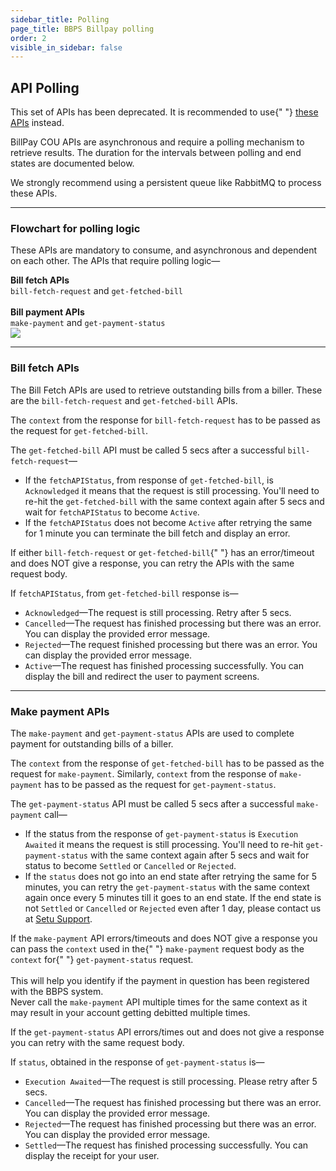 ```yaml
---
sidebar_title: Polling
page_title: BBPS Billpay polling
order: 2
visible_in_sidebar: false
---
```


## API Polling

<Callout type="error">
    This set of APIs has been deprecated. It is recommended to use{" "}
    <a href="/payments/billpay/api-integration">these APIs</a> instead.
</Callout>
<br />

BillPay COU APIs are asynchronous and require a polling mechanism to retrieve results. The duration for the intervals between polling and end states are documented below.

<Callout type="warning">
    We strongly recommend using a persistent queue like RabbitMQ to process
    these APIs.
</Callout>

<hr class="primary" />

### Flowchart for polling logic

These APIs are mandatory to consume, and asynchronous and dependent on each other. The APIs that require polling logic—

<Row>
    <Portion desktopSpan="6">
        <b>Bill fetch APIs</b>
        <div>
            <code>bill-fetch-request</code> and <code>get-fetched-bill</code>
        </div>
        <br />
        <b>Bill payment APIs</b>
        <div>
            <code>make-payment</code> and <code>get-payment-status</code>
        </div>
    </Portion>
    <Portion desktopSpan="18">
        <img src="https://storage.googleapis.com/strapi-assets/latest/flowchart_api_polling_6bb86ad1b7/flowchart_api_polling_6bb86ad1b7.png" />
    </Portion>
</Row>

<hr class="primary" />

### Bill fetch APIs

The Bill Fetch APIs are used to retrieve outstanding bills from a biller. These are the `bill-fetch-request` and `get-fetched-bill` APIs.

The `context` from the response for `bill-fetch-request` has to be passed as the request for `get-fetched-bill`.

The `get-fetched-bill` API must be called 5 secs after a successful `bill-fetch-request`—

-   If the `fetchAPIStatus`, from response of `get-fetched-bill`, is `Acknowledged` it means that the request is still processing. You'll need to re-hit the `get-fetched-bill` with the same context again after 5 secs and wait for `fetchAPIStatus` to become `Active`.
-   If the `fetchAPIStatus` does not become `Active` after retrying the same for 1 minute you can terminate the bill fetch and display an error.

<Callout type="tip">
    If either <code>bill-fetch-request</code> or <code>get-fetched-bill</code>{" "}
    has an error/timeout and does NOT give a response, you can retry the APIs
    with the same request body.
</Callout>
<br />

If `fetchAPIStatus`, from `get-fetched-bill` response is—

-   `Acknowledged`—The request is still processing. Retry after 5 secs.
-   `Cancelled`—The request has finished processing but there was an error. You can display the provided error message.
-   `Rejected`—The request finished processing but there was an error. You can display the provided error message.
-   `Active`—The request has finished processing successfully. You can display the bill and redirect the user to payment screens.

<hr class="primary" />

### Make payment APIs

The `make-payment` and `get-payment-status` APIs are used to complete payment for outstanding bills of a biller.

The `context` from the response of `get-fetched-bill` has to be passed as the request for `make-payment`. Similarly, `context` from the response of `make-payment` has to be passed as the request for `get-payment-status`.

The `get-payment-status` API must be called 5 secs after a successful `make-payment` call—

-   If the status from the response of `get-payment-status` is `Execution Awaited` it means the request is still processing. You'll need to re-hit `get-payment-status` with the same context again after 5 secs and wait for status to become `Settled` or `Cancelled` or `Rejected`.
-   If the `status` does not go into an end state after retrying the same for 5 minutes, you can retry the `get-payment-status` with the same context again once every 5 minutes till it goes to an end state.
    If the end state is not `Settled` or `Cancelled` or `Rejected` even after 1 day, please contact us at <a href="https://setu.co/support" target="_blank">Setu Support</a>.

<Callout type="tip">
    If the <code>make-payment</code> API errors/timeouts and does NOT give a
    response you can pass the <code>context</code> used in the{" "}
    <code>make-payment</code> request body as the <code>context</code> for{" "}
    <code>get-payment-status</code> request.
    <br />
    <br />
    This will help you identify if the payment in question has been registered with
    the BBPS system.
</Callout>

<br />

<Callout type="error">
    Never call the <code>make-payment</code> API multiple times for the same
    context as it may result in your account getting debitted multiple times.
</Callout>

<br />

If the `get-payment-status` API errors/times out and does not give a response you can retry with the same request body.

If `status`, obtained in the response of `get-payment-status` is—

-   `Execution Awaited`—The request is still processing. Please retry after 5 secs.
-   `Cancelled`—The request has finished processing but there was an error. You can display the provided error message.
-   `Rejected`—The request has finished processing but there was an error. You can display the provided error message.
-   `Settled`—The request has finished processing successfully. You can display the receipt for your user.

